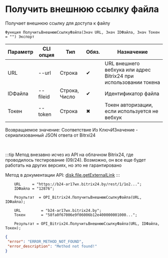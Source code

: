 ﻿---
sidebar_position: 5
---


# Получить внешнюю ссылку файла
 Получает внешнюю ссылку для доступа к файлу



`Функция ПолучитьВнешнююСсылкуФайла(Знач URL, Знач IDФайла, Знач Токен = "") Экспорт`

  | Параметр | CLI опция | Тип | Обяз. | Назначение |
  |-|-|-|-|-|
  | URL | --url | Строка | &#x2714; | URL внешнего вебхука или адрес Bitrix24 при использовании токена |
  | IDФайла | --fileid | Строка, Число | &#x2714; | Идентификатор файла |
  | Токен | --token | Строка | &#x2716; | Токен авторизации, если используется не вебхук |

  
  Возвращаемое значение:   Соответствие Из КлючИЗначение - сериализованный JSON ответа от Bitrxi24

<br/>

:::tip
Метод внезавно исчез из API на облачном Bitrix24, где проводилось тестирование (09/24). Возможно, он все еще будет работать на других версиях, но это не гарантировано

 Метод в документации API: [disk.file.getExternalLink](https://dev.1c-bitrix.ru/rest_help/disk/file/disk_file_getexternallink.php)
:::
<br/>


```bsl title="Пример использования для 1С:Предприятие/OneScript"
    URL     = "https://b24-ar17wx.bitrix24.by/rest/1/1o2...";
    IDФайла = "12876";

    Результат  = OPI_Bitrix24.ПолучитьВнешнююСсылкуФайла(URL, IDФайла);

    URL         = "b24-ar17wx.bitrix24.by";
    Токен       = "58fa0f67006e9f06006b12e400000001000...";

    Результат = OPI_Bitrix24.ПолучитьВнешнююСсылкуФайла(URL, IDФайла, Токен);
```
    



```json title="Результат"
{
 "error": "ERROR_METHOD_NOT_FOUND",
 "error_description": "Method not found!"
}
```
